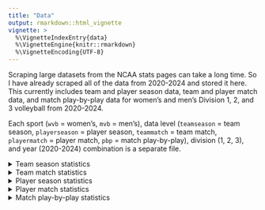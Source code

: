 ```yaml
---
title: "Data"
output: rmarkdown::html_vignette
vignette: >
  %\VignetteIndexEntry{data}
  %\VignetteEngine{knitr::rmarkdown}
  %\VignetteEncoding{UTF-8}
---
```


Scraping large datasets from the NCAA stats pages can take a long time. So I have already scraped all of the data from 2020-2024 and stored it here. This currently includes team and player season data, team and player match data, and match play-by-play data for women's and men's Division 1, 2, and 3 volleyball from 2020-2024. 

Each sport (`wvb` = women's, `mvb` = men's), data level (`teamseason` = team season, `playerseason` = player season, `teammatch` = team match, `playermatch` = player match, `pbp` = match play-by-play), division (1, 2, 3), and year (2020-2024) combination is a separate file. <!--For instance, the women's team season data for division 1 in 2020 can be found in `wvb_teamseason_div1_2020.csv`. -->


<details>

<summary> Team season statistics </summary>

* [Women's Division 1 2020](https://media.githubusercontent.com/media/JeffreyRStevens/ncaavolleyballr/refs/heads/main/data-csv/wvb_teamseason_div1_2020.csv)
* [Women's Division 1 2021](https://media.githubusercontent.com/media/JeffreyRStevens/ncaavolleyballr/refs/heads/main/data-csv/wvb_teamseason_div1_2021.csv)
* [Women's Division 1 2022](https://media.githubusercontent.com/media/JeffreyRStevens/ncaavolleyballr/refs/heads/main/data-csv/wvb_teamseason_div1_2022.csv)
* [Women's Division 1 2023](https://media.githubusercontent.com/media/JeffreyRStevens/ncaavolleyballr/refs/heads/main/data-csv/wvb_teamseason_div1_2023.csv)
* [Women's Division 1 2024](https://media.githubusercontent.com/media/JeffreyRStevens/ncaavolleyballr/refs/heads/main/data-csv/wvb_teamseason_div1_2024.csv)
* [Women's Division 2 2020](https://media.githubusercontent.com/media/JeffreyRStevens/ncaavolleyballr/refs/heads/main/data-csv/wvb_teamseason_div2_2020.csv)
* [Women's Division 2 2021](https://media.githubusercontent.com/media/JeffreyRStevens/ncaavolleyballr/refs/heads/main/data-csv/wvb_teamseason_div2_2021.csv)
* [Women's Division 2 2022](https://media.githubusercontent.com/media/JeffreyRStevens/ncaavolleyballr/refs/heads/main/data-csv/wvb_teamseason_div2_2022.csv)
* [Women's Division 2 2023](https://media.githubusercontent.com/media/JeffreyRStevens/ncaavolleyballr/refs/heads/main/data-csv/wvb_teamseason_div2_2023.csv)
* [Women's Division 2 2024](https://media.githubusercontent.com/media/JeffreyRStevens/ncaavolleyballr/refs/heads/main/data-csv/wvb_teamseason_div2_2024.csv)
* [Women's Division 3 2020](https://media.githubusercontent.com/media/JeffreyRStevens/ncaavolleyballr/refs/heads/main/data-csv/wvb_teamseason_div3_2020.csv)
* [Women's Division 3 2021](https://media.githubusercontent.com/media/JeffreyRStevens/ncaavolleyballr/refs/heads/main/data-csv/wvb_teamseason_div3_2021.csv)
* [Women's Division 3 2022](https://media.githubusercontent.com/media/JeffreyRStevens/ncaavolleyballr/refs/heads/main/data-csv/wvb_teamseason_div3_2022.csv)
* [Women's Division 3 2023](https://media.githubusercontent.com/media/JeffreyRStevens/ncaavolleyballr/refs/heads/main/data-csv/wvb_teamseason_div3_2023.csv)
* [Women's Division 3 2024](https://media.githubusercontent.com/media/JeffreyRStevens/ncaavolleyballr/refs/heads/main/data-csv/wvb_teamseason_div3_2024.csv)

* [Men's Division 1 2020](https://media.githubusercontent.com/media/JeffreyRStevens/ncaavolleyballr/refs/heads/main/data-csv/mvb_teamseason_div1_2020.csv)
* [Men's Division 1 2021](https://media.githubusercontent.com/media/JeffreyRStevens/ncaavolleyballr/refs/heads/main/data-csv/mvb_teamseason_div1_2021.csv)
* [Men's Division 1 2022](https://media.githubusercontent.com/media/JeffreyRStevens/ncaavolleyballr/refs/heads/main/data-csv/mvb_teamseason_div1_2022.csv)
* [Men's Division 1 2023](https://media.githubusercontent.com/media/JeffreyRStevens/ncaavolleyballr/refs/heads/main/data-csv/mvb_teamseason_div1_2023.csv)
* [Men's Division 1 2024](https://media.githubusercontent.com/media/JeffreyRStevens/ncaavolleyballr/refs/heads/main/data-csv/mvb_teamseason_div1_2024.csv)
* [Men's Division 3 2020](https://media.githubusercontent.com/media/JeffreyRStevens/ncaavolleyballr/refs/heads/main/data-csv/mvb_teamseason_div3_2020.csv)
* [Men's Division 3 2021](https://media.githubusercontent.com/media/JeffreyRStevens/ncaavolleyballr/refs/heads/main/data-csv/mvb_teamseason_div3_2021.csv)
* [Men's Division 3 2022](https://media.githubusercontent.com/media/JeffreyRStevens/ncaavolleyballr/refs/heads/main/data-csv/mvb_teamseason_div3_2022.csv)
* [Men's Division 3 2023](https://media.githubusercontent.com/media/JeffreyRStevens/ncaavolleyballr/refs/heads/main/data-csv/mvb_teamseason_div3_2023.csv)
* [Men's Division 3 2024](https://media.githubusercontent.com/media/JeffreyRStevens/ncaavolleyballr/refs/heads/main/data-csv/mvb_teamseason_div3_2024.csv)

</details>


<details>

<summary> Team match statistics </summary>

* [Women's Division 1 2020](https://media.githubusercontent.com/media/JeffreyRStevens/ncaavolleyballr/refs/heads/main/data-csv/wvb_teammatch_div1_2020.csv)
* [Women's Division 1 2021](https://media.githubusercontent.com/media/JeffreyRStevens/ncaavolleyballr/refs/heads/main/data-csv/wvb_teammatch_div1_2021.csv)
* [Women's Division 1 2022](https://media.githubusercontent.com/media/JeffreyRStevens/ncaavolleyballr/refs/heads/main/data-csv/wvb_teammatch_div1_2022.csv)
* [Women's Division 1 2023](https://media.githubusercontent.com/media/JeffreyRStevens/ncaavolleyballr/refs/heads/main/data-csv/wvb_teammatch_div1_2023.csv)
* [Women's Division 1 2024](https://media.githubusercontent.com/media/JeffreyRStevens/ncaavolleyballr/refs/heads/main/data-csv/wvb_teammatch_div1_2024.csv)
* [Women's Division 2 2020](https://media.githubusercontent.com/media/JeffreyRStevens/ncaavolleyballr/refs/heads/main/data-csv/wvb_teammatch_div2_2020.csv)
* [Women's Division 2 2021](https://media.githubusercontent.com/media/JeffreyRStevens/ncaavolleyballr/refs/heads/main/data-csv/wvb_teammatch_div2_2021.csv)
* [Women's Division 2 2022](https://media.githubusercontent.com/media/JeffreyRStevens/ncaavolleyballr/refs/heads/main/data-csv/wvb_teammatch_div2_2022.csv)
* [Women's Division 2 2023](https://media.githubusercontent.com/media/JeffreyRStevens/ncaavolleyballr/refs/heads/main/data-csv/wvb_teammatch_div2_2022.csv)
* [Women's Division 2 2024](https://media.githubusercontent.com/media/JeffreyRStevens/ncaavolleyballr/refs/heads/main/data-csv/wvb_teammatch_div2_2024.csv)
* [Women's Division 3 2020](https://media.githubusercontent.com/media/JeffreyRStevens/ncaavolleyballr/refs/heads/main/data-csv/wvb_teammatch_div3_2020.csv)
* [Women's Division 3 2021](https://media.githubusercontent.com/media/JeffreyRStevens/ncaavolleyballr/refs/heads/main/data-csv/wvb_teammatch_div3_2021.csv)
* [Women's Division 3 2022](https://media.githubusercontent.com/media/JeffreyRStevens/ncaavolleyballr/refs/heads/main/data-csv/wvb_teammatch_div3_2022.csv)
* [Women's Division 3 2023](https://media.githubusercontent.com/media/JeffreyRStevens/ncaavolleyballr/refs/heads/main/data-csv/wvb_teammatch_div3_2023.csv)
* [Women's Division 3 2024](https://media.githubusercontent.com/media/JeffreyRStevens/ncaavolleyballr/refs/heads/main/data-csv/wvb_teammatch_div3_2024.csv)

* [Men's Division 1 2020](https://media.githubusercontent.com/media/JeffreyRStevens/ncaavolleyballr/refs/heads/main/data-csv/mvb_teammatch_div1_2020.csv)
* [Men's Division 1 2021](https://media.githubusercontent.com/media/JeffreyRStevens/ncaavolleyballr/refs/heads/main/data-csv/mvb_teammatch_div1_2021.csv)
* [Men's Division 1 2022](https://media.githubusercontent.com/media/JeffreyRStevens/ncaavolleyballr/refs/heads/main/data-csv/mvb_teammatch_div1_2022.csv)
* [Men's Division 1 2023](https://media.githubusercontent.com/media/JeffreyRStevens/ncaavolleyballr/refs/heads/main/data-csv/mvb_teammatch_div1_2023.csv)
* [Men's Division 1 2024](https://media.githubusercontent.com/media/JeffreyRStevens/ncaavolleyballr/refs/heads/main/data-csv/mvb_teammatch_div1_2024.csv)
* [Men's Division 3 2020](https://media.githubusercontent.com/media/JeffreyRStevens/ncaavolleyballr/refs/heads/main/data-csv/mvb_teammatch_div3_2020.csv)
* [Men's Division 3 2021](https://media.githubusercontent.com/media/JeffreyRStevens/ncaavolleyballr/refs/heads/main/data-csv/mvb_teammatch_div3_2021.csv)
* [Men's Division 3 2022](https://media.githubusercontent.com/media/JeffreyRStevens/ncaavolleyballr/refs/heads/main/data-csv/mvb_teammatch_div3_2022.csv)
* [Men's Division 3 2023](https://media.githubusercontent.com/media/JeffreyRStevens/ncaavolleyballr/refs/heads/main/data-csv/mvb_teammatch_div3_2023.csv)
* [Men's Division 3 2024](https://media.githubusercontent.com/media/JeffreyRStevens/ncaavolleyballr/refs/heads/main/data-csv/mvb_teammatch_div3_2024.csv)


</details>


<details>

<summary> Player season statistics </summary>

* [Women's Division 1 2020](https://media.githubusercontent.com/media/JeffreyRStevens/ncaavolleyballr/refs/heads/main/data-csv/wvb_playerseason_div1_2020.csv)
* [Women's Division 1 2021](https://media.githubusercontent.com/media/JeffreyRStevens/ncaavolleyballr/refs/heads/main/data-csv/wvb_playerseason_div1_2021.csv)
* [Women's Division 1 2022](https://media.githubusercontent.com/media/JeffreyRStevens/ncaavolleyballr/refs/heads/main/data-csv/wvb_playerseason_div1_2022.csv)
* [Women's Division 1 2023](https://media.githubusercontent.com/media/JeffreyRStevens/ncaavolleyballr/refs/heads/main/data-csv/wvb_playerseason_div1_2023.csv)
* [Women's Division 1 2024](https://media.githubusercontent.com/media/JeffreyRStevens/ncaavolleyballr/refs/heads/main/data-csv/wvb_playerseason_div1_2024.csv)
* [Women's Division 2 2020](https://media.githubusercontent.com/media/JeffreyRStevens/ncaavolleyballr/refs/heads/main/data-csv/wvb_playerseason_div2_2020.csv)
* [Women's Division 2 2021](https://media.githubusercontent.com/media/JeffreyRStevens/ncaavolleyballr/refs/heads/main/data-csv/wvb_playerseason_div2_2021.csv)
* [Women's Division 2 2022](https://media.githubusercontent.com/media/JeffreyRStevens/ncaavolleyballr/refs/heads/main/data-csv/wvb_playerseason_div2_2022.csv)
* [Women's Division 2 2023](https://media.githubusercontent.com/media/JeffreyRStevens/ncaavolleyballr/refs/heads/main/data-csv/wvb_playerseason_div2_2023.csv)
* [Women's Division 2 2024](https://media.githubusercontent.com/media/JeffreyRStevens/ncaavolleyballr/refs/heads/main/data-csv/wvb_playerseason_div2_2024.csv)
* [Women's Division 3 2020](https://media.githubusercontent.com/media/JeffreyRStevens/ncaavolleyballr/refs/heads/main/data-csv/wvb_playerseason_div3_2020.csv)
* [Women's Division 3 2021](https://media.githubusercontent.com/media/JeffreyRStevens/ncaavolleyballr/refs/heads/main/data-csv/wvb_playerseason_div3_2021.csv)
* [Women's Division 3 2022](https://media.githubusercontent.com/media/JeffreyRStevens/ncaavolleyballr/refs/heads/main/data-csv/wvb_playerseason_div3_2022.csv)
* [Women's Division 3 2023](https://media.githubusercontent.com/media/JeffreyRStevens/ncaavolleyballr/refs/heads/main/data-csv/wvb_playerseason_div3_2023.csv)
* [Women's Division 3 2024](https://media.githubusercontent.com/media/JeffreyRStevens/ncaavolleyballr/refs/heads/main/data-csv/wvb_playerseason_div3_2024.csv)

* [Men's Division 1 2020](https://media.githubusercontent.com/media/JeffreyRStevens/ncaavolleyballr/refs/heads/main/data-csv/mvb_playerseason_div1_2020.csv)
* [Men's Division 1 2021](https://media.githubusercontent.com/media/JeffreyRStevens/ncaavolleyballr/refs/heads/main/data-csv/mvb_playerseason_div1_2021.csv)
* [Men's Division 1 2022](https://media.githubusercontent.com/media/JeffreyRStevens/ncaavolleyballr/refs/heads/main/data-csv/mvb_playerseason_div1_2022.csv)
* [Men's Division 1 2023](https://media.githubusercontent.com/media/JeffreyRStevens/ncaavolleyballr/refs/heads/main/data-csv/mvb_playerseason_div1_2023.csv)
* [Men's Division 1 2024](https://media.githubusercontent.com/media/JeffreyRStevens/ncaavolleyballr/refs/heads/main/data-csv/mvb_playerseason_div1_2024.csv)
* [Men's Division 3 2020](https://media.githubusercontent.com/media/JeffreyRStevens/ncaavolleyballr/refs/heads/main/data-csv/mvb_playerseason_div3_2020.csv)
* [Men's Division 3 2021](https://media.githubusercontent.com/media/JeffreyRStevens/ncaavolleyballr/refs/heads/main/data-csv/mvb_playerseason_div3_2021.csv)
* [Men's Division 3 2022](https://media.githubusercontent.com/media/JeffreyRStevens/ncaavolleyballr/refs/heads/main/data-csv/mvb_playerseason_div3_2022.csv)
* [Men's Division 3 2023](https://media.githubusercontent.com/media/JeffreyRStevens/ncaavolleyballr/refs/heads/main/data-csv/mvb_playerseason_div3_2023.csv)
* [Men's Division 3 2024](https://media.githubusercontent.com/media/JeffreyRStevens/ncaavolleyballr/refs/heads/main/data-csv/mvb_playerseason_div3_2024.csv)

</details>


<details>

<summary> Player match statistics </summary>

* [Women's Division 1 2020](https://media.githubusercontent.com/media/JeffreyRStevens/ncaavolleyballr/refs/heads/main/data-csv/wvb_playermatch_div1_2020.csv)
* [Women's Division 1 2021](https://media.githubusercontent.com/media/JeffreyRStevens/ncaavolleyballr/refs/heads/main/data-csv/wvb_playermatch_div1_2021.csv)
* [Women's Division 1 2022](https://media.githubusercontent.com/media/JeffreyRStevens/ncaavolleyballr/refs/heads/main/data-csv/wvb_playermatch_div1_2022.csv)
* [Women's Division 1 2023](https://media.githubusercontent.com/media/JeffreyRStevens/ncaavolleyballr/refs/heads/main/data-csv/wvb_playermatch_div1_2023.csv)
* [Women's Division 1 2024](https://media.githubusercontent.com/media/JeffreyRStevens/ncaavolleyballr/refs/heads/main/data-csv/wvb_playermatch_div1_2024.csv)
* [Women's Division 2 2020](https://media.githubusercontent.com/media/JeffreyRStevens/ncaavolleyballr/refs/heads/main/data-csv/wvb_playermatch_div2_2020.csv)
* [Women's Division 2 2021](https://media.githubusercontent.com/media/JeffreyRStevens/ncaavolleyballr/refs/heads/main/data-csv/wvb_playermatch_div2_2021.csv)
* [Women's Division 2 2022](https://media.githubusercontent.com/media/JeffreyRStevens/ncaavolleyballr/refs/heads/main/data-csv/wvb_playermatch_div2_2022.csv)
* [Women's Division 2 2023](https://media.githubusercontent.com/media/JeffreyRStevens/ncaavolleyballr/refs/heads/main/data-csv/wvb_playermatch_div2_2023.csv)
* [Women's Division 2 2024](https://media.githubusercontent.com/media/JeffreyRStevens/ncaavolleyballr/refs/heads/main/data-csv/wvb_playermatch_div2_2024.csv)
* [Women's Division 3 2020](https://media.githubusercontent.com/media/JeffreyRStevens/ncaavolleyballr/refs/heads/main/data-csv/wvb_playermatch_div3_2020.csv)
* [Women's Division 3 2021](https://media.githubusercontent.com/media/JeffreyRStevens/ncaavolleyballr/refs/heads/main/data-csv/wvb_playermatch_div3_2021.csv)
* [Women's Division 3 2022](https://media.githubusercontent.com/media/JeffreyRStevens/ncaavolleyballr/refs/heads/main/data-csv/wvb_playermatch_div3_2022.csv)
* [Women's Division 3 2023](https://media.githubusercontent.com/media/JeffreyRStevens/ncaavolleyballr/refs/heads/main/data-csv/wvb_playermatch_div3_2023.csv)
* [Women's Division 3 2024](https://media.githubusercontent.com/media/JeffreyRStevens/ncaavolleyballr/refs/heads/main/data-csv/wvb_playermatch_div3_2024.csv)

* [Men's Division 1 2020](https://media.githubusercontent.com/media/JeffreyRStevens/ncaavolleyballr/refs/heads/main/data-csv/mvb_playermatch_div1_2020.csv)
* [Men's Division 1 2021](https://media.githubusercontent.com/media/JeffreyRStevens/ncaavolleyballr/refs/heads/main/data-csv/mvb_playermatch_div1_2021.csv)
* [Men's Division 1 2022](https://media.githubusercontent.com/media/JeffreyRStevens/ncaavolleyballr/refs/heads/main/data-csv/mvb_playermatch_div1_2022.csv)
* [Men's Division 1 2023](https://media.githubusercontent.com/media/JeffreyRStevens/ncaavolleyballr/refs/heads/main/data-csv/mvb_playermatch_div1_2023.csv)
* [Men's Division 1 2024](https://media.githubusercontent.com/media/JeffreyRStevens/ncaavolleyballr/refs/heads/main/data-csv/mvb_playermatch_div1_2024.csv)
* [Men's Division 3 2020](https://media.githubusercontent.com/media/JeffreyRStevens/ncaavolleyballr/refs/heads/main/data-csv/mvb_playermatch_div3_2020.csv)
* [Men's Division 3 2021](https://media.githubusercontent.com/media/JeffreyRStevens/ncaavolleyballr/refs/heads/main/data-csv/mvb_playermatch_div3_2021.csv)
* [Men's Division 3 2022](https://media.githubusercontent.com/media/JeffreyRStevens/ncaavolleyballr/refs/heads/main/data-csv/mvb_playermatch_div3_2022.csv)
* [Men's Division 3 2023](https://media.githubusercontent.com/media/JeffreyRStevens/ncaavolleyballr/refs/heads/main/data-csv/mvb_playermatch_div3_2023.csv)
* [Men's Division 3 2024](https://media.githubusercontent.com/media/JeffreyRStevens/ncaavolleyballr/refs/heads/main/data-csv/mvb_playermatch_div3_2024.csv)

</details>


<details>

<summary> Match play-by-play statistics </summary>

* [Women's Division 1 2020](https://media.githubusercontent.com/media/JeffreyRStevens/ncaavolleyballr/refs/heads/main/data-csv/wvb_pbp_div1_2020.csv)
* [Women's Division 1 2021](https://media.githubusercontent.com/media/JeffreyRStevens/ncaavolleyballr/refs/heads/main/data-csv/wvb_pbp_div1_2021.csv)
* [Women's Division 1 2022](https://media.githubusercontent.com/media/JeffreyRStevens/ncaavolleyballr/refs/heads/main/data-csv/wvb_pbp_div1_2022.csv)
* [Women's Division 1 2023](https://media.githubusercontent.com/media/JeffreyRStevens/ncaavolleyballr/refs/heads/main/data-csv/wvb_pbp_div1_2023.csv)
* [Women's Division 1 2024](https://media.githubusercontent.com/media/JeffreyRStevens/ncaavolleyballr/refs/heads/main/data-csv/wvb_pbp_div1_2024.csv)
* [Women's Division 2 2020](https://media.githubusercontent.com/media/JeffreyRStevens/ncaavolleyballr/refs/heads/main/data-csv/wvb_pbp_div2_2020.csv)
* [Women's Division 2 2021](https://media.githubusercontent.com/media/JeffreyRStevens/ncaavolleyballr/refs/heads/main/data-csv/wvb_pbp_div2_2021.csv)
* [Women's Division 2 2022](https://media.githubusercontent.com/media/JeffreyRStevens/ncaavolleyballr/refs/heads/main/data-csv/wvb_pbp_div2_2022.csv)
* [Women's Division 2 2023](https://media.githubusercontent.com/media/JeffreyRStevens/ncaavolleyballr/refs/heads/main/data-csv/wvb_pbp_div2_2023.csv)
* [Women's Division 2 2024](https://media.githubusercontent.com/media/JeffreyRStevens/ncaavolleyballr/refs/heads/main/data-csv/wvb_pbp_div2_2024.csv)
* [Women's Division 3 2020](https://media.githubusercontent.com/media/JeffreyRStevens/ncaavolleyballr/refs/heads/main/data-csv/wvb_pbp_div3_2020.csv)
* [Women's Division 3 2021](https://media.githubusercontent.com/media/JeffreyRStevens/ncaavolleyballr/refs/heads/main/data-csv/wvb_pbp_div3_2021.csv)
* [Women's Division 3 2022](https://media.githubusercontent.com/media/JeffreyRStevens/ncaavolleyballr/refs/heads/main/data-csv/wvb_pbp_div3_2022.csv)
* [Women's Division 3 2023](https://media.githubusercontent.com/media/JeffreyRStevens/ncaavolleyballr/refs/heads/main/data-csv/wvb_pbp_div3_2023.csv)
* [Women's Division 3 2024](https://media.githubusercontent.com/media/JeffreyRStevens/ncaavolleyballr/refs/heads/main/data-csv/wvb_pbp_div3_2024.csv)

* [Men's Division 1 2020](https://media.githubusercontent.com/media/JeffreyRStevens/ncaavolleyballr/refs/heads/main/data-csv/mvb_pbp_div1_2020.csv)
* [Men's Division 1 2021](https://media.githubusercontent.com/media/JeffreyRStevens/ncaavolleyballr/refs/heads/main/data-csv/mvb_pbp_div1_2021.csv)
* [Men's Division 1 2022](https://media.githubusercontent.com/media/JeffreyRStevens/ncaavolleyballr/refs/heads/main/data-csv/mvb_pbp_div1_2022.csv)
* [Men's Division 1 2023](https://media.githubusercontent.com/media/JeffreyRStevens/ncaavolleyballr/refs/heads/main/data-csv/mvb_pbp_div1_2023.csv)
* [Men's Division 1 2024](https://media.githubusercontent.com/media/JeffreyRStevens/ncaavolleyballr/refs/heads/main/data-csv/mvb_pbp_div1_2024.csv)
* [Men's Division 3 2020](https://media.githubusercontent.com/media/JeffreyRStevens/ncaavolleyballr/refs/heads/main/data-csv/mvb_pbp_div3_2020.csv)
* [Men's Division 3 2021](https://media.githubusercontent.com/media/JeffreyRStevens/ncaavolleyballr/refs/heads/main/data-csv/mvb_pbp_div3_2021.csv)
* [Men's Division 3 2022](https://media.githubusercontent.com/media/JeffreyRStevens/ncaavolleyballr/refs/heads/main/data-csv/mvb_pbp_div3_2022.csv)
* [Men's Division 3 2023](https://media.githubusercontent.com/media/JeffreyRStevens/ncaavolleyballr/refs/heads/main/data-csv/mvb_pbp_div3_2023.csv)
* [Men's Division 3 2024](https://media.githubusercontent.com/media/JeffreyRStevens/ncaavolleyballr/refs/heads/main/data-csv/mvb_pbp_div3_2024.csv)

</details>

